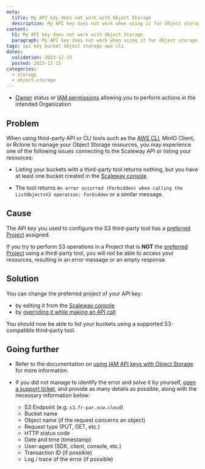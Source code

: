 ```yaml
---
meta:
  title: My API key does not work with Object Storage
  description: My API key does not work when using it for Object storage and returns an error
content:
  h1: My API key does not work with Object Storage
  paragraph: My API key does not work when using it for Object storage and returns an error
tags: api key bucket object storage aws cli
dates:
  validation: 2023-12-15
  posted: 2023-12-15
categories:
  - storage
  - object-storage
---
```


<Macro id="requirements" />

- [Owner](/identity-and-access-management/iam/concepts/#owner) status or [IAM permissions](/identity-and-access-management/iam/concepts/#permission) allowing you to perform actions in the intended Organization

## Problem

When using third-party API or CLI tools such as the [AWS CLI](/storage/object/api-cli/object-storage-aws-cli/), MinIO Client, or Rclone to manage your Object Storage resources, you may experience one of the following issues connecting to the Scaleway API or listing your resources:

- Listing your buckets with a third-party tool returns nothing, but you have at least one bucket created in the [Scaleway console](https://console.scaleway.com/object-storage/buckets).

- The tool returns `An error occurred (Forbidden) when calling the ListObjectsV2 operation: Forbidden` or a similar message.

## Cause

The API key you used to configure the S3 third-party tool has a [preferred Project](/identity-and-access-management/iam/concepts/#preferred-project) assigned.

If you try to perform S3 operations in a Project that is **NOT** the [preferred Project](/identity-and-access-management/iam/concepts/#preferred-project) using a third-party tool, you will not be able to access your resources, resulting in an error message or an empty response.

## Solution

You can change the preferred project of your API key:

- by editing it from the [Scaleway console](/identity-and-access-management/iam/how-to/manage-api-keys/#how-to-edit-an-api-key)
- by [overriding it while making an API call](/identity-and-access-management/iam/api-cli/using-api-key-object-storage/#overriding-the-preferred-project-when-making-a-call)

You should now be able to list your buckets using a supported S3-compatible third-party tool.

## Going further

- Refer to the documentation on [using IAM API keys with Object Storage](/identity-and-access-management/iam/api-cli/using-api-key-object-storage/) for more information.

- If you did not manage to identify the error and solve it by yourself, [open a support ticket](/console/account/how-to/open-a-support-ticket/), and provide as many details as possible, along with the necessary information below:
    - S3 Endpoint (e.g. `s3.fr-par.scw.cloud`)
    - Bucket name
    - Object name (if the request concerns an object)
    - Request type (PUT, GET, etc.)
    - HTTP status code
    - Date and time (timestamp)
    - User-agent (SDK, client, console, etc.)
    - Transaction ID (if possible)
    - Log / trace of the error (if possible)